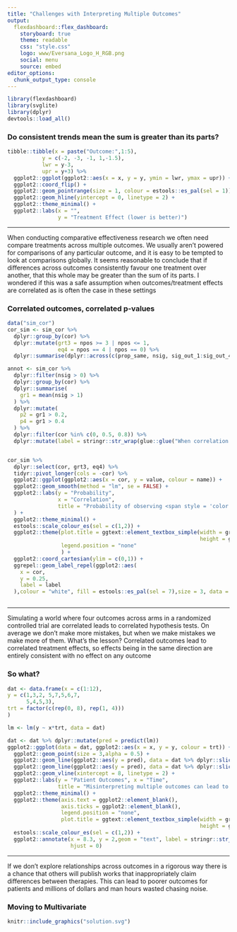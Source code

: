 ```yaml
---
title: "Challenges with Interpreting Multiple Outcomes"
output: 
  flexdashboard::flex_dashboard:
    storyboard: true
    theme: readable
    css: "style.css"
    logo: www/Eversana_Logo_H_RGB.png
    social: menu
    source: embed
editor_options: 
  chunk_output_type: console
---
```


```r
library(flexdashboard)
library(svglite)
library(dplyr)
devtools::load_all()
```

### Do consistent trends mean the sum is greater than its parts?

```r
tibble::tibble(x = paste("Outcome:",1:5),
           y = c(-2, -3, -1, 1,-1.5),
           lwr = y-3,
           upr = y+3) %>%
  ggplot2::ggplot(ggplot2::aes(x = x, y = y, ymin = lwr, ymax = upr)) +
  ggplot2::coord_flip() +
  ggplot2::geom_pointrange(size = 1, colour = estools::es_pal(sel = 1)) +
  ggplot2::geom_hline(yintercept = 0, linetype = 2) +
  ggplot2::theme_minimal() +
  ggplot2::labs(x = "",
                y = "Treatment Effect (lower is better)")
```

------------------------------------------------------------------------

When conducting comparative effectiveness research we often need compare treatments across multiple outcomes. We usually aren't powered for comparisons of any particular outcome, and it is easy to be tempted to look at comparisons globally. It seems reasonable to conclude that if differences across outcomes consistently favour one treatment over another, that this whole may be greater than the sum of its parts. I wondered if this was a safe assumption when outcomes/treatment effects are correlated as is often the case in these settings

### Correlated outcomes, correlated p-values

```r
data("sim_cor")
cor_sim <- sim_cor %>%
  dplyr::group_by(cor) %>%
  dplyr::mutate(grt3 = npos >= 3 | npos <= 1,
                eq4 = npos == 4 | npos == 0) %>%
  dplyr::summarise(dplyr::across(c(prop_same, nsig, sig_out_1:sig_out_4, sig_manova, grt3, eq4), mean))

annot <- sim_cor %>% 
  dplyr::filter(nsig > 0) %>%
  dplyr::group_by(cor) %>%
  dplyr::summarise(
    gr1 = mean(nsig > 1)
  ) %>%
  dplyr::mutate(
    p2 = gr1 > 0.2,
    p4 = gr1 > 0.4
  ) %>%
  dplyr::filter(cor %in% c(0, 0.5, 0.8)) %>%
  dplyr::mutate(label = stringr::str_wrap(glue::glue("When correlation is {cor} there is a {round(gr1*100,0)}% probability of making multiple false claims if we make a first"), 20))


cor_sim %>%
  dplyr::select(cor, grt3, eq4) %>%
  tidyr::pivot_longer(cols = -cor) %>%
  ggplot2::ggplot(ggplot2::aes(x = cor, y = value, colour = name)) +
  ggplot2::geom_smooth(method = "lm", se = FALSE) +
  ggplot2::labs(y = "Probability",
                x = "Correlation",
                title = "Probability of observing <span style = 'color: #ED8B00;'>Three or More</span> or <span style = 'color: #002F6C;'>Exactly Four</span> Treatment Effects in the Same Direction Across Four Outcomes Depends on Correlation"
  ) +
  ggplot2::theme_minimal() +
  estools::scale_colour_es(sel = c(1,2)) +
  ggplot2::theme(plot.title = ggtext::element_textbox_simple(width = grid::unit(1, "npc"),
                                                             height = grid::unit(0.2, "npc")),
                 legend.position = "none"
                 ) +
  ggplot2::coord_cartesian(ylim = c(0,1)) + 
  ggrepel::geom_label_repel(ggplot2::aes(
    x = cor,
    y = 0.25,
    label = label
  ),colour = "white", fill = estools::es_pal(sel = 7),size = 3, data = annot, inherit.aes = FALSE)



```

------------------------------------------------------------------------

Simulating a world where four outcomes across arms in a randomized controlled trial are correlated leads to correlated hypothesis tests. On average we don't make more mistakes, but when we make mistakes we make more of them. What's the lesson? Correlated outcomes lead to correlated treatment effects, so effects being in the same direction are entirely consistent with no effect on any outcome

### So what?

```r
dat <- data.frame(x = c(1:12),
y = c(1,3,2, 5,7,5,6,7,
      5,4,5,3),
trt = factor(c(rep(0, 8), rep(1, 4)))
)

lm <- lm(y ~ x*trt, data = dat)

dat <- dat %>% dplyr::mutate(pred = predict(lm))
ggplot2::ggplot(data = dat, ggplot2::aes(x = x, y = y, colour = trt)) +
  ggplot2::geom_point(size = 3,alpha = 0.5) +
  ggplot2::geom_line(ggplot2::aes(y = pred), data = dat %>% dplyr::slice(1:8)) +
  ggplot2::geom_line(ggplot2::aes(y = pred), data = dat %>% dplyr::slice(8:12) %>% dplyr::mutate(trt = factor(1, levels = c(0, 1)))) +
  ggplot2::geom_vline(xintercept = 8, linetype = 2) +
  ggplot2::labs(y = "Patient Outcomes", x = "Time",
                title = "Misinterpreting multiple outcomes can lead to investment in harmful therapies that turn <span style = 'color: #002F6C;'>a positive trend in patient outcomes</span> into <span style = 'color: #ED8B00;'>lost opportunities</span>") +
  ggplot2::theme_minimal() +
  ggplot2::theme(axis.text = ggplot2::element_blank(),
                 axis.ticks = ggplot2::element_blank(),
                 legend.position = "none",
                 plot.title = ggtext::element_textbox_simple(width = grid::unit(1, "npc"),
                                                             height = grid::unit(0.2, "npc"))) +
  estools::scale_colour_es(sel = c(1,2)) +
  ggplot2::annotate(x = 8.3, y = 2,geom = "text", label = stringr::str_wrap("Development of harmful therapy based on naive cross-outcome assessment", 20),size = 3,
                    hjust = 0)
```

------------------------------------------------------------------------

If we don't explore relationships across outcomes in a rigorous way there is a chance that others will publish works that inappropriately claim differences between therapies. This can lead to poorer outcomes for patients and millions of dollars and man hours wasted chasing noise.

### Moving to Multivariate

```r
knitr::include_graphics("solution.svg")
```
